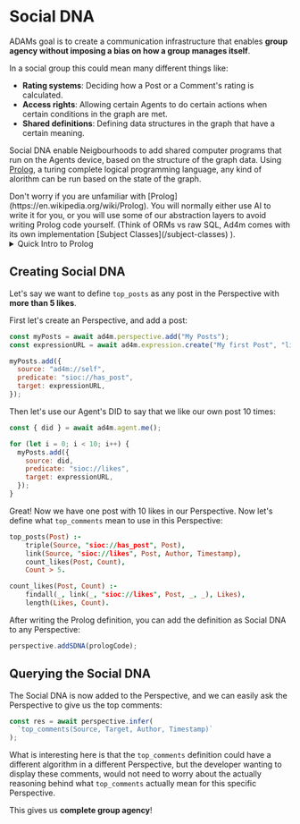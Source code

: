 
# Social DNA

ADAMs goal is to create a communication infrastructure that enables
**group agency without imposing a bias on how a group manages itself**.

In a social group this could mean many different things like:

- **Rating systems**: Deciding how a Post or a Comment's rating is calculated.
- **Access rights**: Allowing certain Agents to do certain actions when certain conditions in the graph are met.
- **Shared definitions**: Defining data structures in the graph that have a certain meaning.

Social DNA enable Neigbourhoods to add shared computer programs that run on the Agents device,
based on the structure of the graph data. Using [Prolog](https://en.wikipedia.org/wiki/Prolog), a
turing complete logical programming language, any kind of alorithm can be run based on the
state of the graph.

<Callout type="info" emoji="ℹ️">
  Don't worry if you are unfamiliar with [Prolog](https://en.wikipedia.org/wiki/Prolog). You will normally either
  use AI to write it for you, or you will use some of our abstraction layers to
  avoid writing Prolog code yourself. (Think of ORMs vs raw SQL, Ad4m comes with its own implementation [Subject Classes](/subject-classes) ).
</Callout>

<details>
<summary>
Quick Intro to Prolog
</summary>

Prolog is a declarative programming language commonly used for logic programming.
It revolves around defining logical facts and rules to solve problems through logical inference.
Here's a super quick introduction to the basics of Prolog with code examples:

**Facts**: Facts are statements that define relationships or properties.

```prolog
likes(john, pizza).
```

**Rules**: Rules define logical implications or conditions using predicates and logical operators.

```prolog
likes(john, X) :- pizza(X).
```

Variables are denoted with uppercase letters or by starting with an underscore (\_).

**Queries**: You can ask Prolog queries to find solutions that satisfy a
specific condition or to retrieve information.

```prolog
?- likes(john, pizza).
```

Will return `true`

</details>

## Creating Social DNA

Let's say we want to define `top_posts` as any post in the Perspective with **more than 5 likes**.

First let's create an Perspective, and add a post:

```js
const myPosts = await ad4m.perspective.add("My Posts");
const expressionURL = await ad4m.expression.create("My first Post", "literal");

myPosts.add({
  source: "ad4m://self",
  predicate: "sioc://has_post",
  target: expressionURL,
});
```

Then let's use our Agent's DID to say that we like our own post 10 times:

```js
const { did } = await ad4m.agent.me();

for (let i = 0; i < 10; i++) {
  myPosts.add({
    source: did,
    predicate: "sioc://likes",
    target: expressionURL,
  });
}
```

Great! Now we have one post with 10 likes in our Perspective. Now let's define what `top_comments` mean
to use in this Perspective:

```prolog filename="top_posts.pl"
top_posts(Post) :-
    triple(Source, "sioc://has_post", Post),
    link(Source, "sioc://likes", Post, Author, Timestamp),
    count_likes(Post, Count),
    Count > 5.

count_likes(Post, Count) :-
    findall(_, link(_, "sioc://likes", Post, _, _), Likes),
    length(Likes, Count).
```

After writing the Prolog definition, you can add the definition as Social DNA to any Perspective:

```js
perspective.addSDNA(prologCode);
```

## Querying the Social DNA

The Social DNA is now added to the Perspective, and we can easily ask the Perspective
to give us the top comments:

```js
const res = await perspective.infer(
  `top_comments(Source, Target, Author, Timestamp)`
);
```

What is interesting here is that the `top_comments` definition could have a different
algorithm in a different Perspective, but the developer wanting to display these comments, would not
need to worry about the actually reasoning behind what `top_comments` actually mean for this
specific Perspective.

This gives us **complete group agency**!
